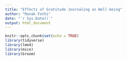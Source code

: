 ```yaml
---
title: "Effects of Gratitude Journaling on Well-being"
author: "Ronak Fathi"
date: "`r Sys.Date()`"
output: html_document
---
```


```r
knitr::opts_chunk$set(echo = TRUE)
library(tidyverse)
library(lme4)
library(mice)
library(broom)
```
